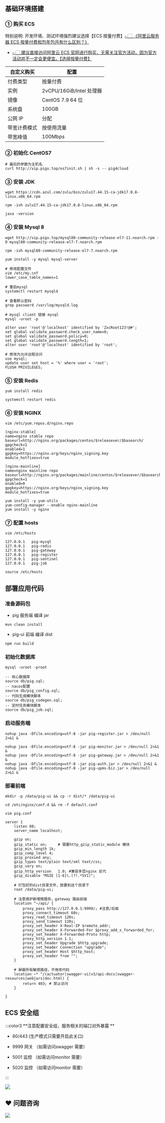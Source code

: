 

## 基础环境搭建
### ① 购买 ECS


 特别说明: 开发环境、测试环境强烈建议选择【ECS 按量付费】[👉🏻 《阿里云服务器 ECS 按量付费和包年包月有什么区别？》](https://developer.aliyun.com/article/1178762?source=5176.11533457&userCode=ueyxv2qf)



+ [👉🏻 建议直接访问阿里云 ECS 官网进行购买，无需关注官方活动，因为官方活动并不一定会更便宜。【选择按量付费】](https://www.aliyun.com/product/ecs?source=5176.11533457&userCode=ueyxv2qf)

| 自定义购买 | 配置 |
| --- | --- |
| 付费类型 | 按量付费 |
| 实例 | 2vCPU/16GiB/Intel 处理器 |
| 镜像 | CentOS 7.9 64 位 |
| 系统盘 | 100GB |
| 公网 IP | 分配 |
| 带宽计费模式 | 按使用流量 |
| 带宽峰值 | 100Mbps |


### ② 初始化 CentOS7


```shell
# 最后的参数为主机名
curl http://vip.pigx.top/os7init.sh | sh -s -- pig4cloud
```



### ③ 安装 JDK


```shell
wget https://cdn.azul.com/zulu/bin/zulu17.44.15-ca-jdk17.0.8-linux.x86_64.rpm

rpm -ivh zulu17.44.15-ca-jdk17.0.8-linux.x86_64.rpm

java -version
```



### ④ 安装 Mysql 8


```shell
wget http://vip.pigx.top/mysql80-community-release-el7-11.noarch.rpm -O mysql80-community-release-el7-7.noarch.rpm

rpm -ivh mysql80-community-release-el7-7.noarch.rpm

yum install -y mysql mysql-server

# 修改配置文件
vim /etc/my.cnf
lower_case_table_names=1

# 重启mysql
systemctl restart mysqld

# 查看默认密码
grep password /var/log/mysqld.log

# mysql client 链接 mysql
mysql -uroot -p

alter user 'root'@'localhost' identified by 'ZxcRoot123!@#';
set global validate_password.check_user_name=0;
set global validate_password.policy=0;
set global validate_password.length=1;
alter user 'root'@'localhost' identified by 'root';

# 修改为允许远程访问
use mysql;
update user set host = '%' where user = 'root';
FLUSH PRIVILEGES;
```



### ⑤ 安装 Redis
```shell
yum install redis

systemctl restart redis
```



### ⑥ 安装 NGINX


```shell
vim /etc/yum.repos.d/nginx.repo

[nginx-stable]
name=nginx stable repo
baseurl=http://nginx.org/packages/centos/$releasever/$basearch/
gpgcheck=1
enabled=1
gpgkey=https://nginx.org/keys/nginx_signing.key
module_hotfixes=true

[nginx-mainline]
name=nginx mainline repo
baseurl=http://nginx.org/packages/mainline/centos/$releasever/$basearch/
gpgcheck=1
enabled=0
gpgkey=https://nginx.org/keys/nginx_signing.key
module_hotfixes=true
```



```shell
yum install -y yum-utils
yum-config-manager --enable nginx-mainline
yum install -y nginx
```

### ⑦ 配置 hosts


```shell
vim /etc/hosts

127.0.0.1   pig-mysql
127.0.0.1   pig-redis
127.0.0.1   pig-gateway
127.0.0.1   pig-register
127.0.0.1   pig-sentinel
127.0.0.1   pig-job

source /etc/hosts
```



## 部署应用代码


### 准备源码包


+ pig 服务端 编译 jar



```shell
mvn clean install
```



+ pig-ui 前端 编译 dist



```shell
npm run build
```



### 初始化数据库


```shell
mysql -uroot -proot

-- 核心数据库
source db/pig.sql;
-- nacos配置
source db/pig_config.sql;
-- 代码生成模块脚本
source db/pig_codegen.sql;
-- 定时任务模块脚本
source db/pig_job.sql;
```



### 启动服务端


```shell
nohup java -Dfile.encoding=utf-8 -jar pig-register.jar > /dev/null 2>&1 &

nohup java -Dfile.encoding=utf-8 -jar pig-monitor.jar > /dev/null 2>&1 &
nohup java -Dfile.encoding=utf-8 -jar pig-gateway.jar > /dev/null 2>&1 &
nohup java -Dfile.encoding=utf-8 -jar pig-auth.jar > /dev/null 2>&1 &
nohup java -Dfile.encoding=utf-8 -jar pig-upms-biz.jar > /dev/null 2>&1 &
```



### 部署前端


```shell
mkdir -p /data/pig-ui && cp -r dist/* /data/pig-ui

cd /etc/nginx/conf.d && rm -f default.conf

vim pig.conf

server {
    listen 80;
    server_name localhost;

    gzip on;
    gzip_static on;     # 需要http_gzip_static_module 模块
    gzip_min_length 1k;
    gzip_comp_level 4;
    gzip_proxied any;
    gzip_types text/plain text/xml text/css;
    gzip_vary on;
    gzip_http_version   1.0; #兼容多层nginx 反代
    gzip_disable "MSIE [1-6]\.(?!.*SV1)";

    # 打包好的dist目录文件，放置到这个目录下
    root /data/pig-ui;
    
    # 注意维护新增微服务，gateway 路由前缀
    location ^~/api/ {
        proxy_pass http://127.0.0.1:9999/; #注意/后缀
        proxy_connect_timeout 60s;
        proxy_read_timeout 120s;
        proxy_send_timeout 120s;
        proxy_set_header X-Real-IP $remote_addr;
        proxy_set_header X-Forwarded-For $proxy_add_x_forwarded_for;
        proxy_set_header X-Forwarded-Proto http;
        proxy_http_version 1.1;
        proxy_set_header Upgrade $http_upgrade;
        proxy_set_header Connection "upgrade";
        proxy_set_header Host $http_host;
        proxy_set_header from "";
    }
    
    # 屏蔽所有敏感路径，不用改代码
    location ~* ^/(actuator|swagger-ui|v3/api-docs|swagger-resources|webjars|doc.html) {
        return 403; # 禁止访问
    }
    
}
```



## ECS 安全组


:::color3
**注意配置安全组，服务相关的端口对外暴露  **

+ 80/443    (生产模式只需要开启此关口)



+ 9999 网关 （如需访问swagger 需要）
+ 5001 监控 （如需访问monitor 需要）
+ 5020 监控 （如需访问monitor 需要）

:::



![](https://cdn.nlark.com/yuque/0/2020/png/283679/1600526129960-ccee8fcd-1db8-4597-a9ab-411b0ea84f67.png)





## ❤  问题咨询
![](https://cdn.nlark.com/yuque/0/2022/gif/283679/1662563973685-c22e9831-db66-42b5-973f-886d25d1e0e7.gif)


